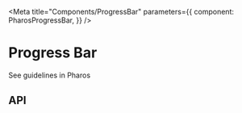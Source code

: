 

<Meta
  title="Components/ProgressBar"
  parameters={{
    component: PharosProgressBar,
  }}
/>

# Progress Bar

<PharosLink href="https://www.jstor.org/pharos/components/progress-bar" target="_blank">
  See guidelines in Pharos
</PharosLink>

<Canvas withToolbar>
  <Story name="Base">
    <PharosProgressBar />
  </Story>
</Canvas>

## API

<ArgsTable of={PharosProgressBar} />

